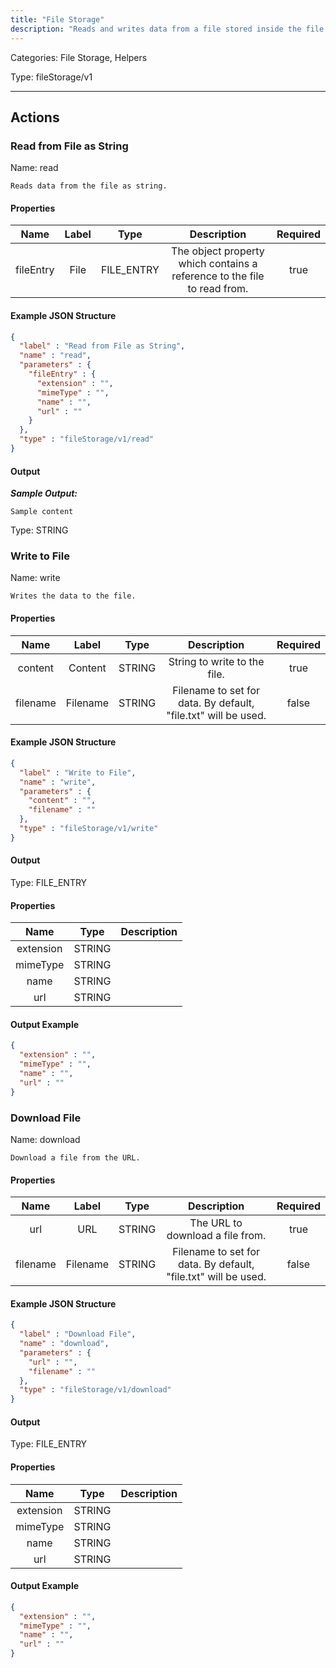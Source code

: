 ```yaml
---
title: "File Storage"
description: "Reads and writes data from a file stored inside the file storage."
---
```



Categories: File Storage, Helpers


Type: fileStorage/v1

<hr />



## Actions


### Read from File as String
Name: read

`Reads data from the file as string.`

#### Properties

|      Name       |      Label     |     Type     |     Description     | Required |
|:---------------:|:--------------:|:------------:|:-------------------:|:--------:|
| fileEntry | File | FILE_ENTRY | The object property which contains a reference to the file to read from. | true |

#### Example JSON Structure
```json
{
  "label" : "Read from File as String",
  "name" : "read",
  "parameters" : {
    "fileEntry" : {
      "extension" : "",
      "mimeType" : "",
      "name" : "",
      "url" : ""
    }
  },
  "type" : "fileStorage/v1/read"
}
```

#### Output


___Sample Output:___

```Sample content```



Type: STRING








### Write to File
Name: write

`Writes the data to the file.`

#### Properties

|      Name       |      Label     |     Type     |     Description     | Required |
|:---------------:|:--------------:|:------------:|:-------------------:|:--------:|
| content | Content | STRING | String to write to the file. | true |
| filename | Filename | STRING | Filename to set for data. By default, "file.txt" will be used. | false |

#### Example JSON Structure
```json
{
  "label" : "Write to File",
  "name" : "write",
  "parameters" : {
    "content" : "",
    "filename" : ""
  },
  "type" : "fileStorage/v1/write"
}
```

#### Output



Type: FILE_ENTRY


#### Properties

|     Name     |     Type     |     Description     |
|:------------:|:------------:|:-------------------:|
| extension | STRING |  |
| mimeType | STRING |  |
| name | STRING |  |
| url | STRING |  |




#### Output Example
```json
{
  "extension" : "",
  "mimeType" : "",
  "name" : "",
  "url" : ""
}
```


### Download File
Name: download

`Download a file from the URL.`

#### Properties

|      Name       |      Label     |     Type     |     Description     | Required |
|:---------------:|:--------------:|:------------:|:-------------------:|:--------:|
| url | URL | STRING | The URL to download a file from. | true |
| filename | Filename | STRING | Filename to set for data. By default, "file.txt" will be used. | false |

#### Example JSON Structure
```json
{
  "label" : "Download File",
  "name" : "download",
  "parameters" : {
    "url" : "",
    "filename" : ""
  },
  "type" : "fileStorage/v1/download"
}
```

#### Output



Type: FILE_ENTRY


#### Properties

|     Name     |     Type     |     Description     |
|:------------:|:------------:|:-------------------:|
| extension | STRING |  |
| mimeType | STRING |  |
| name | STRING |  |
| url | STRING |  |




#### Output Example
```json
{
  "extension" : "",
  "mimeType" : "",
  "name" : "",
  "url" : ""
}
```




